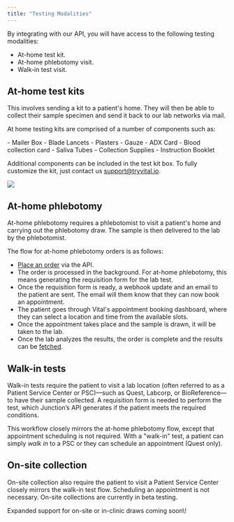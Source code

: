 ```yaml
---
title: "Testing Modalities"
---
```


By integrating with our API, you will have access to the following testing modalities:

- At-home test kit.
- At-home phlebotomy visit.
- Walk-in test visit.

## At-home test kits

This involves sending a kit to a patient's home. They will then be able to collect their sample specimen and send it back to our lab networks via mail.

At home testing kits are comprised of a number of components such as:

<div className="flex flex-row">
<div>
- Mailer Box
- Blade Lancets
- Plasters
- Gauze
- ADX Card
- Blood collection card
- Saliva Tubes
- Collection Supplies
- Instruction Booklet

Additional components can be included in the test kit box. To fully customize the kit, just contact us [support@tryvital.io](mailto:support@tryvital.io).

</div>

<img
  src="/img/wyndly.png"
  className="w-1/2 h-1/2"
/>

</div>

## At-home phlebotomy

At-home phlebotomy requires a phlebotomist to visit a patient's home and carrying out the phlebotomy draw. The sample is then delivered to the lab by the phlebotomist.

The flow for at-home phlebotomy orders is as follows:

- [Place an order](/lab/overview/quickstart) via the API.
- The order is processed in the background. For at-home phlebotomy, this means generating the requisition form for the lab test.
- Once the requisition form is ready, a webhook update and an email to the patient are sent. The email will them know that they can now book an appointment.
- The patient goes through Vital's appointment booking dashboard, where they can select a location and time from the available slots.
- Once the appointment takes place and the sample is drawn, it will be taken to the lab.
- Once the lab analyzes the results, the order is complete and the results can be [fetched](/lab/results/result-formats).

## Walk-in tests

Walk-in tests require the patient to visit a lab location (often referred to as a Patient Service Center or PSC)—such as Quest, Labcorp, or BioReference—to have their sample collected. A requisition form is needed to perform the test, which Junction’s API generates if the patient meets the required conditions.

This workflow closely mirrors the at-home phlebotomy flow, except that appointment scheduling is not required. With a "walk-in" test, a patient can simply _walk in_ to a PSC or they can schedule an appointment (Quest only).

## On-site collection

On-site collection also require the patient to visit a Patient Service Center closely mirrors the walk-in test flow. Scheduling an appointment is not necessary. On-site collections are currently in beta testing.

<Info>
  Expanded support for on-site or in-clinic draws coming soon\!
</Info>